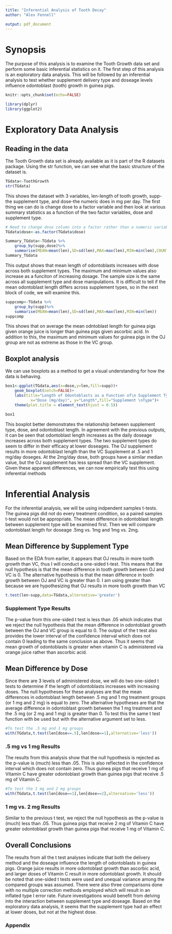 ```yaml
---
title: "Inferential Analysis of Tooth Decay"
author: "Alex Fennell"

output: pdf_document
---
```

# Synopsis

The purpose of this analysis is to examine the Tooth Growth data set and perform
some basic inferential statistics on it. The first step of this analysis is an
exploratory data analysis. This will be followed by an inferential analysis to test
whether supplement delivery type and doseage levels influence odontoblast (tooth)
growth in guinea pigs.

```r
knitr::opts_chunk$set(echo=FALSE)
```

```r
library(dplyr)
library(ggplot2)
```
# Exploratory Data Analysis

## Reading in the data
The Tooth Growth data set is already available as it is part of the R datasets
package. Using the str function, we can see what the basic structure of the dataset 
is.

```r
TGdata<-ToothGrowth
str(TGdata)
```

This shows the dataset with 3 variables, len-length of tooth growth, 
supp-the supplement type, and dose-the numeric does in mg per day. The first thing
we can do is change dose to a factor variable and then look at various summary statistics
as a function of the two factor variables, dose and supplement type.

```r
# Need to change dose column into a factor rather than a numeric variable
TGdata$dose<-as.factor(TGdata$dose)

Summary_TGdata<-TGdata %>%
    group_by(supp,dose)%>%
    summarise(MEAN=mean(len),SD=sd(len),MAX=max(len),MIN=min(len),COUNT=n())
Summary_TGdata
```

This output shows that mean length of odontoblasts increases with dose across both
supplement types. The maximum and minimum values also increase as a funciton of 
increasing dosage. The sample size is the same across all supplement type and
dose manipulations. It is difficult to tell if the mean odontoblast length differs
across supplement types, so in the next block of code, we will examine this.

```r
suppcomp<-TGdata %>%
    group_by(supp)%>%
    summarise(MEAN=mean(len),SD=sd(len),MAX=max(len),MIN=min(len))
suppcomp
```
 
 This shows that on average the mean odntoblast length for guinea pigs given 
 orange juice is longer than guinea pigs given ascorbic acid. In addition to this,
 the maximum and minimum values for guinea pigs in the OJ group are not as extreme
 as those in the VC group. 
 
## Boxplot analysis
We can use boxplots as a method to get a visual understanding for how the data is
behaving.

```r
box1<-ggplot(TGdata,aes(x=dose,y=len,fill=supp))+
    geom_boxplot(notch=FALSE)+
    labs(title="Length of Odontoblasts as a Function of\n Supplement Type and Doseage",
           x="Dose (mg/day)", y="Length",fill="Supplement \nType")+
    theme(plot.title = element_text(hjust = 0.5))

box1
```

This boxplot better demonstrates the relationship between supplement type, dose,
and odontoblast length. In agreement with the previous outputs, it can be seen that
odontoblast length increases as the daily doseage increases across both supplement 
types. The two supplement types do seem to differ in their efficacy at lower doseages.
The OJ supplement results in more odontoblast length than the VC Supplement at .5 
and 1 mg/day doseges. At the 2mg/day dose, both groups have a similar median value,
but the OJ supplement has less spread than the VC supplement. Given these apparent 
differences, we can now empirically test this using inferential methods

# Inferential Analysis
For the inferential analysis, we will be using indpendent samples t-tests. The 
guinea pigs did not do every treatment condition, so a paired samples t-test would
not be appropriate. The mean difference in odontoblast length between supplement 
type will be examined first. Then we will compare odontoblast length for doseage
.5mg vs. 1mg and 1mg vs. 2mg.

## Mean Difference by Supplement Type
Based on the EDA from earlier, it appears that OJ results in more tooth growth 
than VC, thus I will conduct a one-sided t-test. This means that the null hypothesis
is that the mean difference in tooth growth between OJ and VC is 0. The alternative
hypothesis is that the mean difference in tooth growth between OJ and VC is greater
than 0. I am using greater than because we are hypothesizing that OJ results in
more tooth growth than VC

```r
t.test(len~supp,data=TGdata,alternative='greater')
```

### Supplement Type Results
The p-value from this one-sided t test is less than .05 which indicates that we 
reject the null hypothesis that the mean difference in odontoblast growth between
the OJ and VC group is equal to 0. The output of the t test also provides the lower
interval of the confidence interval which does not contain 0 leading to the same
conclusion as above. Thus it seems that mean growth of odontoblasts is greater 
when vitamin C is administered via orange juice rather than ascorbic acid.

## Mean Difference by Dose
Since there are 3 levels of administered dose, we will do two one-sided t tests
to determine if the length of odontoblasts increases with increasing doses. The null 
hypotheses for these analyses are that the mean differences in odontoblast length
between .5 mg and 1 mg treatment groups (or 1 mg and 2 mg) is equal to zero. The
alternative hypotheses are that the average difference in odontoblast growth 
between the 1 mg treatment and the .5 mg (or 2 mg and 1 mg) is greater than 0. To
test this the same t test function with be used but with the alternative argument
set to less. 

```r
#To test the .5 mg and 1 mg groups
with(TGdata,t.test(len[dose==.5],len[dose==1],alternative='less'))
```
### .5 mg vs 1 mg Results
The results from this analysis show that the null hypothesis is rejected as the
p-value is (much) less than .05. This is also reflected in the confidence interval
which does not contain zero. Thus guinea pigs that receive 1 mg of Vitamin C have
greater odontoblast growth than guinea pigs that receive .5 mg of Vitamin C.

```r
#To test the 1 mg and 2 mg groups
with(TGdata,t.test(len[dose==1],len[dose==2],alternative='less'))
```

### 1 mg vs. 2 mg Results
Similar to the previous t test, we reject the null hypothesis  as the p-value is 
(much) less than .05. Thus guinea pigs that receive 2 mg of Vitamin C have
greater odontoblast growth than guinea pigs that receive 1 mg of Vitamin C.

## Overall Conclusions
The results from all the t test analyses indicate that both the delivery method 
and the doseage influence the length of odontoblasts in guinea pigs. Orange juice
results in more odontoblast growth than ascorbic acid, and larger doses of Vitamin
C result in more odontoblast growth. It should be noted that one-sided t tests
were used and unequal variance among the compared groups was assumed. There were
also three comparisons done with no multiple correction methods employed which will 
result in an inflated type I error rate. Future investigations would benefit from
delving into the interaction between supplement type and doseage. Based on the
exploratory data analysis, it seems that the supplement type had an effect at lower
doses, but not at the highest dose. 

### Appendix 
```r
```